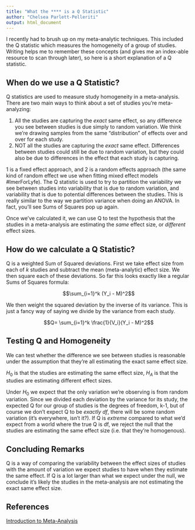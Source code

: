 ```yaml
---
title: "What the **** is a Q Statistic"
author: "Chelsea Parlett-Pelleriti"
output: html_document
---
```


I recently had to brush up on my meta-analytic techniques. This included the Q statistic which measures the homogeneity of a group of studies. Writing helps me to remember these concepts (and gives me an index-able resource to scan through later), so here is a short explanation of a Q statistic.

## When do we use a Q Statistic?
Q statistics are used to measure study homogeneity in a meta-analysis. There are two main ways to think about a set of studies you're meta-analyzing:

1. All the studies are capturing the *exact* same effect, so any difference you see between studies is due simply to random variation. We think we're drawing samples from the same "distribution" of effects over and over for each study.
2. NOT all the studies are capturing the *exact* same effect. Differences between studies could still be due to random variation, but they could also be due to differences in the effect that each study is capturing. 

1 is a fixed effect approach, and 2 is a random effects approach (the same kind of random effect we use when fitting mixed effect models #lmerForLyfe). The Q statistic is used to try to partition the variability we see between studies into variability that is due to random variation, and variability that is due to potential differences between the studies. This is really similar to the way we partition variance when doing an ANOVA. In fact, you'll see Sums of Squares pop up again. 

Once we've calculated it, we can use Q to test the hypothesis that the studies in a meta-analysis are estimating the *same* effect size, or *different* effect sizes.

## How do we calculate a Q Statistic?
Q is a weighted Sum of Squared deviations. First we take effect size from each of *k* studies and subtract the mean (meta-analytic) effect size. We then square each of these deviations. So far this looks exactly like a regular Sums of Squares formula:

$$\sum_{i=1}^k (Y_i - M)^2$$

We then weight the squared deviation by the inverse of its variance. This is just a fancy way of saying we divide by the variance from each study.

$$Q= \sum_{i=1}^k \frac{1}{V_i}(Y_i - M)^2$$

## Testing Q and Homogeneity
We can test whether the difference we see between studies is reasonable under the assumption that they're all estimating the exact same effect size. 

$H_0$ is that the studies are estimating the same effect size,
$H_A$ is that the studies are estimating different effect sizes.

Under $H_0$ we expect that the only variation we're observing is from random variation. Since we divided each deviation by the variance for its study, the expected Q for our group of studies is the degrees of freedom, k-1, but of course we don't expect Q to be *exactly df*, there will be some random variation (it's everywhere, isn't it?). If Q is *extreme* compared to what we'd expect from a world where the true Q is df, we reject the null that the studies are estimating the same effect size (i.e. that they're homogenous).

## Concluding Remarks
Q is a way of comparing the variability between the effect sizes of studies with the amount of variation we expect studies to have when they estimate the same effect. If Q is a lot larger than what we expect under the null, we conclude it's likely the studies in the meta-analysis are not estimating the exact same effect size.


## References
[Introduction to Meta-Analysis](https://www.meta-analysis-workshops.com/download/bookChapterSample.pdf)
